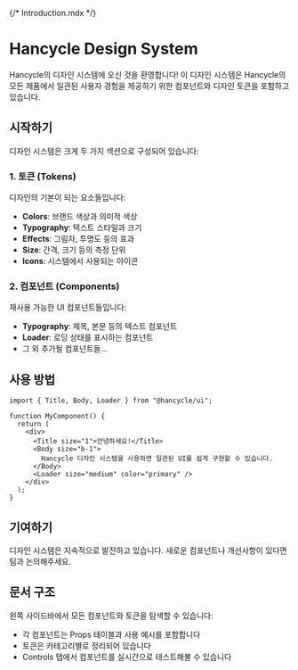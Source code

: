 {/* Introduction.mdx */}


<Meta title="Introduction" />

# Hancycle Design System

Hancycle의 디자인 시스템에 오신 것을 환영합니다! 이 디자인 시스템은 Hancycle의 모든 제품에서 일관된 사용자 경험을 제공하기 위한 컴포넌트와 디자인 토큰을 포함하고 있습니다.

## 시작하기

디자인 시스템은 크게 두 가지 섹션으로 구성되어 있습니다:

### 1. 토큰 (Tokens)

디자인의 기본이 되는 요소들입니다:

- **Colors**: 브랜드 색상과 의미적 색상
- **Typography**: 텍스트 스타일과 크기
- **Effects**: 그림자, 투명도 등의 효과
- **Size**: 간격, 크기 등의 측정 단위
- **Icons**: 시스템에서 사용되는 아이콘

### 2. 컴포넌트 (Components)

재사용 가능한 UI 컴포넌트들입니다:

- **Typography**: 제목, 본문 등의 텍스트 컴포넌트
- **Loader**: 로딩 상태를 표시하는 컴포넌트
- 그 외 추가될 컴포넌트들...

## 사용 방법

```tsx
import { Title, Body, Loader } from "@hancycle/ui";

function MyComponent() {
  return (
    <div>
      <Title size="1">안녕하세요!</Title>
      <Body size="b-1">
        Hancycle 디자인 시스템을 사용하면 일관된 UI를 쉽게 구현할 수 있습니다.
      </Body>
      <Loader size="medium" color="primary" />
    </div>
  );
}
```

## 기여하기

디자인 시스템은 지속적으로 발전하고 있습니다. 새로운 컴포넌트나 개선사항이 있다면 팀과 논의해주세요.

## 문서 구조

왼쪽 사이드바에서 모든 컴포넌트와 토큰을 탐색할 수 있습니다:

- 각 컴포넌트는 Props 테이블과 사용 예시를 포함합니다
- 토큰은 카테고리별로 정리되어 있습니다
- Controls 탭에서 컴포넌트를 실시간으로 테스트해볼 수 있습니다
